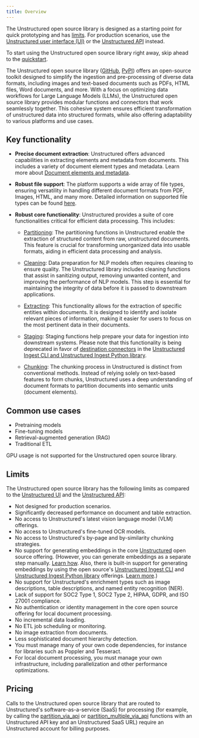 ```yaml
---
title: Overview
---
```


<Note>The Unstructured open source library is designed as a starting point for quick prototyping and has [limits](#limits). For production scenarios, use the [Unstructured user interface (UI)](/ui/overview) or the [Unstructured API](/api-reference/overview) instead.</Note>

<Tip>To start using the Unstructured open source library right away, skip ahead to the [quickstart](/open-source/introduction/quick-start).</Tip>

The Unstructured open source library ([GitHub](https://github.com/Unstructured-IO/unstructured), [PyPI](https://pypi.org/project/unstructured/)) offers an open-source toolkit
designed to simplify the ingestion and pre-processing of diverse data formats, including images and text-based documents
such as PDFs, HTML files, Word documents, and more. With a focus on optimizing data workflows for Large Language Models (LLMs),
the Unstructured open source library provides modular functions and connectors that work seamlessly together. This cohesive system ensures
efficient transformation of unstructured data into structured formats, while also offering adaptability to various platforms
and use cases.

## Key functionality

*   **Precise document extraction**: Unstructured offers advanced capabilities in extracting elements and metadata from documents. This includes a variety of document element types and metadata. Learn more about [Document elements and metadata](../concepts/document-elements).
    
*   **Robust file support**: The platform supports a wide array of file types, ensuring versatility in handling different document formats from PDF, Images, HTML, and many more. Detailed information on supported file types can be found [here](/open-source/introduction/supported-file-types).
    
*   **Robust core functionality**: Unstructured provides a suite of core functionalities critical for efficient data processing. This includes:
    
    *   [Partitioning](/open-source/core-functionality/partitioning): The partitioning functions in Unstructured enable the extraction of structured content from raw, unstructured documents. This feature is crucial for transforming unorganized data into usable formats, aiding in efficient data processing and analysis.
        
    *   [Cleaning](/open-source/core-functionality/cleaning): Data preparation for NLP models often requires cleaning to ensure quality. The Unstructured library includes cleaning functions that assist in sanitizing output, removing unwanted content, and improving the performance of NLP models. This step is essential for maintaining the integrity of data before it is passed to downstream applications.
        
    *   [Extracting](/open-source/core-functionality/extracting): This functionality allows for the extraction of specific entities within documents. It is designed to identify and isolate relevant pieces of information, making it easier for users to focus on the most pertinent data in their documents.
        
    *   [Staging](/open-source/core-functionality/staging): Staging functions help prepare your data for ingestion into downstream systems. Please note that this functionality is being deprecated in favor of [destination connectors](/open-source/ingestion/destination-connectors/overview) in the [Unstructured Ingest CLI and Unstructured Ingest Python library](/open-source/ingestion/overview).        
    
    *   [Chunking](/open-source/core-functionality/chunking): The chunking process in Unstructured is distinct from conventional methods. Instead of relying solely on text-based features to form chunks, Unstructured uses a deep understanding of document formats to partition documents into semantic units (document elements).
    
## Common use cases

*   Pretraining models
*   Fine-tuning models
*   Retrieval-augmented generation (RAG)
*   Traditional ETL

<Note>GPU usage is not supported for the Unstructured open source library.</Note>

## Limits

The Unstructured open source library has the following limits as compared to the [Unstructured UI](/ui/overview) and the [Unstructured API](/api-reference/overview): 

* Not designed for production scenarios.
* Significantly decreased performance on document and table extraction.
* No access to Unstructured's latest vision language model (VLM) offerings.
* No access to Unstructured's fine-tuned OCR models.
* No access to Unstructured's by-page and by-similarity chunking strategies.
* No support for generating embeddings in the core [Unstructured](https://github.com/Unstructured-IO/unstructured) open source offering. (However, you can 
  generate embeddings as a separate step manually. [Learn how](/open-source/core-functionality/embedding). Also, there is built-in support for generating embeddings by using the open source's 
  [Unstructured Ingest CLI](/open-source/ingestion/ingest-cli) and [Unstructured Ingest Python library](/open-source/ingestion/python-ingest) offerings. 
  [Learn more](/open-source/how-to/embedding).)
* No support for Unstructured's enrichment types such as image descriptions, table descriptions, and named entity recognition (NER).
* Lack of support for SOC2 Type 1, SOC2 Type 2, HIPAA, GDPR, and ISO 27001 compliance.
* No authentication or identity management in the core open source offering for local document processing.
* No incremental data loading.
* No ETL job scheduling or monitoring.
* No image extraction from documents.
* Less sophisticated document hierarchy detection.
* You must manage many of your own code dependencies, for instance for libraries such as Poppler and Tesseract.
* For local document processing, you must manage your own infrastructure, including parallelization and other performance optimizations.

## Pricing

Calls to the Unstructured open source library that are routed to Unstructured's software-as-a-service (SaaS) 
for processing (for example, by calling the 
[partition_via_api](/open-source/core-functionality/partitioning#partition-via-api) or 
[partition_multiple_via_api](/open-source/core-functionality/partitioning#partition-multiple-via-api) functions with an 
Unstructured API key and an Unstructured SaaS URL) require an Unstructured account for billing purposes. 


<Pricing />








